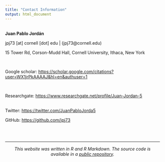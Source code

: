 ```yaml
---
title: "Contact Information"
output: html_document
---
```


<br>
**Juan Pablo Jordán**

jpj73 [at] cornell [dot] edu | (jpj73@cornell.edu)

15 Tower Rd, Corson-Mudd Hall, Cornell University, Ithaca, New York 

<br>

Google scholar: <https://scholar.google.com/citations?user=WX1jrPkAAAAJ&hl=en&authuser=1>  

<br>

Researchgate: <https://www.researchgate.net/profile/Juan-Jordan-5>    
<br>
  
Twitter: <https://twitter.com/JuanPabloJorda5>
<br>

GitHub: <https://github.com/jpj73>

<br>
<br>

***

<center> _This website was written in R and R Markdown. The source code is available in a [public repository](https://github.com/jpj73/jpj73.github.io)._ </center>

